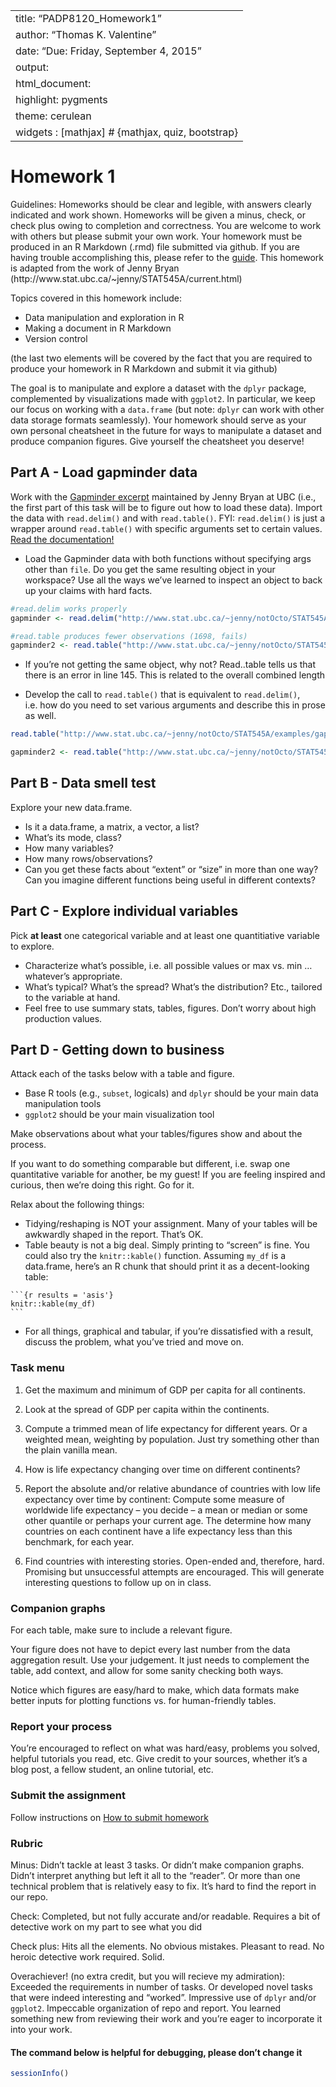 
---
title: "PADP8120_Homework1"
author: "Thomas K. Valentine"
date: "Due: Friday, September 4, 2015"
output:
  html_document:
    highlight: pygments
    theme: cerulean
widgets     : [mathjax]            # {mathjax, quiz, bootstrap}
---


# Homework 1

Guidelines: Homeworks should be clear and legible, with answers clearly indicated and work shown. Homeworks will be given a minus, check, or check plus owing to completion and correctness. You are welcome to work with others but please submit your own work. Your homework must be produced in an R Markdown (.rmd) file submitted via github. If you are having trouble accomplishing this, please refer to the [guide](http://spia.uga.edu/faculty_pages/tyler.scott/teaching/PADP8120_Fall2015/Homeworks/submitting_homework.shtml). This homework is adapted from the work of Jenny Bryan (http://www.stat.ubc.ca/~jenny/STAT545A/current.html)


Topics covered in this homework include:

- Data manipulation and exploration in R
- Making a document in R Markdown
- Version control

(the last two elements will be covered by the fact that you are required to produce your homework in R Markdown and submit it via github)

The goal is to manipulate and explore a dataset with the `dplyr` package, complemented by visualizations made with `ggplot2`. In particular, we keep our focus on working with a `data.frame` (but note: `dplyr` can work with other data storage formats seamlessly). Your homework should serve as your own personal cheatsheet in the future for ways to manipulate a dataset and produce companion figures. Give yourself the cheatsheet you deserve!

## Part A - Load gapminder data

Work with the [Gapminder excerpt](http://tiny.cc/gapminder) maintained by Jenny Bryan at UBC (i.e., the first part of this task will be to figure out how to load these data). Import the data with `read.delim()` and with `read.table()`. FYI: `read.delim()` is just a wrapper around `read.table()` with specific arguments set to certain values. [Read the documentation!](http://www.rdocumentation.org/packages/utils/functions/read.table)

  * Load the Gapminder data with both functions without specifying args other than `file`. Do you get the same resulting object in your workspace? Use all the ways we've learned to inspect an object to back up your claims with hard facts.

```r
#read.delim works properly
gapminder <- read.delim("http://www.stat.ubc.ca/~jenny/notOcto/STAT545A/examples/gapminder/data/gapminderDataFiveYear.txt",header =TRUE) 

#read.table produces fewer observations (1698, fails)
gapminder2 <- read.table("http://www.stat.ubc.ca/~jenny/notOcto/STAT545A/examples/gapminder/data/gapminderDataFiveYear.txt",header =TRUE) 
```

  * If you're not getting the same object, why not?
Read..table tells us that there is an error in line 145. This is related to the overall combined length

  * Develop the call to `read.table()` that is equivalent to `read.delim()`, i.e. how do you need to set various arguments and describe this in prose as well.

```r
read.table("http://www.stat.ubc.ca/~jenny/notOcto/STAT545A/examples/gapminder/data/gapminderDataFiveYear.txt",header =TRUE)

gapminder2 <- read.table("http://www.stat.ubc.ca/~jenny/notOcto/STAT545A/examples/gapminder/data/gapminderDataFiveYear.txt",header =TRUE,sep='\t') 
```

## Part B - Data smell test

Explore your new data.frame.

  * Is it a data.frame, a matrix, a vector, a list?
  * What's its mode, class?
  * How many variables?
  * How many rows/observations?
  * Can you get these facts about "extent" or "size" in more than one way? Can you imagine different functions being useful in different contexts?
  
## Part C - Explore individual variables

Pick __at least__ one categorical variable and at least one quantitiative variable to explore.

  * Characterize what's possible, i.e. all possible values or max vs. min ... whatever's appropriate.
  * What's typical? What's the spread? What's the distribution? Etc., tailored to the variable at hand.
  * Feel free to use summary stats, tables, figures. Don't worry about high production values. 
  
## Part D - Getting down to business

Attack each of the tasks below with a table and figure.

  * Base R tools (e.g., `subset`, logicals) and `dplyr` should be your main data manipulation tools
  * `ggplot2` should be your main visualization tool
  
Make observations about what your tables/figures show and about the process.

If you want to do something comparable but different, i.e. swap one quantitative variable for another, be my guest! If you are feeling inspired and curious, then we're doing this right. Go for it.

Relax about the following things:

  * Tidying/reshaping is NOT your assignment. Many of your tables will be awkwardly shaped in the report. That's OK.
  * Table beauty is not a big deal. Simply printing to "screen" is fine. You could also try the `knitr::kable()` function. Assuming `my_df` is a data.frame, here's an R chunk that should print it as a decent-looking table:

<pre><code>```{r results = 'asis'}
knitr::kable(my_df)
```</code></pre>

  * For all things, graphical and tabular, if you're dissatisfied with a result, discuss the problem, what you've tried and move on.

### Task menu

1. Get the maximum and minimum of GDP per capita for all continents.

2. Look at the spread of GDP per capita within the continents.

3. Compute a trimmed mean of life expectancy for different years. Or a weighted mean, weighting by population. Just try something other than the plain vanilla mean.

4. How is life expectancy changing over time on different continents?

5. Report the absolute and/or relative abundance of countries with low life expectancy over time by continent: Compute some measure of worldwide life expectancy – you decide – a mean or median or some other quantile or perhaps your current age. The determine how many countries on each continent have a life expectancy less than this benchmark, for each year.

6. Find countries with interesting stories. Open-ended and, therefore, hard. Promising but unsuccessful attempts are encouraged. This will generate interesting questions to follow up on in class.

### Companion graphs

For each table, make sure to include a relevant figure.

Your figure does not have to depict every last number from the data aggregation result. Use your judgement. It just needs to complement the table, add context, and allow for some sanity checking both ways.

Notice which figures are easy/hard to make, which data formats make better inputs for plotting functions vs. for human-friendly tables.

### Report your process

You're encouraged to reflect on what was hard/easy, problems you solved, helpful tutorials you read, etc. Give credit to your sources, whether it's a blog post, a fellow student, an online tutorial, etc.

### Submit the assignment

Follow instructions on [How to submit homework](hw00_homework-guidelines.html#how-to-submit-homework)

### Rubric


Minus: Didn't tackle at least 3 tasks. Or didn't make companion graphs. Didn't interpret anything but left it all to the "reader". Or more than one technical problem that is relatively easy to fix. It's hard to find the report in our repo.

Check: Completed, but not fully accurate and/or readable. Requires a bit of detective work on my part to see what you did

Check plus: Hits all the elements. No obvious mistakes. Pleasant to read. No heroic detective work required. Solid.

Overachiever! (no extra credit, but you will recieve my admiration): Exceeded the requirements in number of tasks. Or developed novel tasks that were indeed interesting and "worked". Impressive use of `dplyr` and/or `ggplot2`. Impeccable organization of repo and report. You learned something new from reviewing their work and you're eager to incorporate it into your work.

#### The command below is helpful for debugging, please don't change it

```r
sessionInfo()
```


